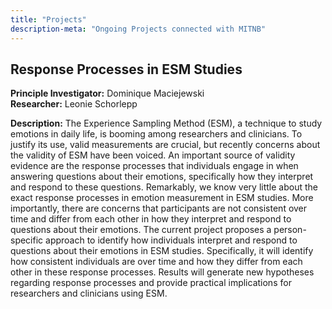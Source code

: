 ```yaml
---
title: "Projects"
description-meta: "Ongoing Projects connected with MITNB"
---
```


<!-- ```{=html} -->

<!-- <img src="files/images/logo_mitnb.png" style="height: 50%; width: 50%; object-fit: contain"/> -->
<!-- ``` -->
<!-- In the XZY Study, we follow individuals over 20 years. Find more information here: -->

<!-- <a href="https://google.com" target="_blank">Project website</a> \| <a href="https://osf.com" target="_blank">OSF Link</a> -->

## Response Processes in ESM Studies

**Principle Investigator:** Dominique Maciejewski \
**Researcher:** Leonie Schorlepp

**Description:** The Experience Sampling Method (ESM), a technique to study emotions in daily life, is booming among researchers and clinicians. To justify its use, valid measurements are crucial, but recently concerns about the validity of ESM have been voiced. An important source of validity evidence are the response processes that individuals engage in when answering questions about their emotions, specifically how they interpret and respond to these questions. Remarkably, we know very little about the exact response processes in emotion measurement in ESM studies. More importantly, there are concerns that participants are not consistent over time and differ from each other in how they interpret and respond to questions about their emotions. The current project proposes a person-specific approach to identify how individuals interpret and respond to questions about their emotions in ESM studies. Specifically, it will identify how consistent individuals are over time and how they differ from each other in these response processes. Results will generate new hypotheses regarding response processes and provide practical implications for researchers and clinicians using ESM.


